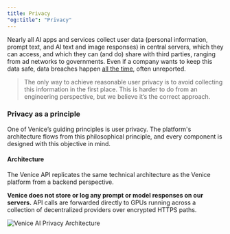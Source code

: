 ```yaml
---
title: Privacy
"og:title": "Privacy"
---
```



Nearly all AI apps and services collect user data (personal information, prompt text, and AI text and image responses) in central servers, which they can access, and which they can (and do) share with third parties, ranging from ad networks to governments. Even if a company wants to keep this data safe, data breaches happen [all the time](https://www.wired.com/story/wired-guide-to-data-breaches/), often unreported.  

> The only way to achieve reasonable user privacy is to avoid collecting this information in the first place. This is harder to do from an engineering perspective, but we believe it’s the correct approach.

### Privacy as a principle

One of Venice’s guiding principles is user privacy. The platform's architecture flows from this philosophical principle, and every component is designed with this objective in mind.

#### Architecture

The Venice API replicates the same technical architecture as the Venice platform from a backend perspective.

**Venice does not store or log any prompt or model responses on our servers.** API calls are forwarded directly to GPUs running across a collection of decentralized providers over encrypted HTTPS paths.

![Venice AI Privacy Architecture](/images/privacy-architecture.png "Venice AI Privacy Architecture")

<BetaCallout />